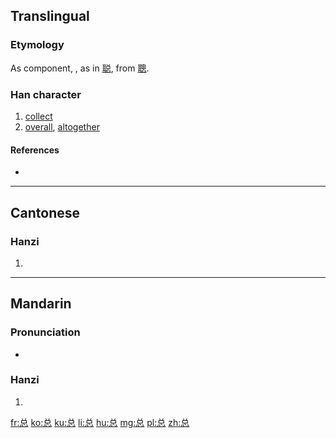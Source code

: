 {{also|總}}
==Translingual==
{{ja-forms|总|[[忩]][[総]]|[[悤]][[總]]}}

===Etymology===
{{Han simp|總}}

As component, {{Han simp|悤}}, as in [[聪]], from [[聰]].

===Han character===
{{Han char|rn=61|rad=心|as=05|sn=8|four=|canj=金口心 (CRP)}}

# [[collect]]
# [[overall]], [[altogether]]

====References====
* {{Han ref|kx=0383.111|hdz=10249.020|uh=603B|ud=24635}}

----

==Cantonese==

===Hanzi===
{{yue-hanzi|jyut=|y=jung2|tra=總}}

# {{defn|lang=yue|sort=心05}}

----

==Mandarin==

===Pronunciation===
* {{audio|Zh-zǒng.ogg|Audio}}

===Hanzi===
{{cmn-hanzi|tra=總|pin=[[zǒng]] ([[zong3]])|wg=tsung<sup>3</sup>}}

# {{defn|lang=cmn|sort=心05}}

[[fr:总]]
[[ko:总]]
[[ku:总]]
[[li:总]]
[[hu:总]]
[[mg:总]]
[[pl:总]]
[[zh:总]]
